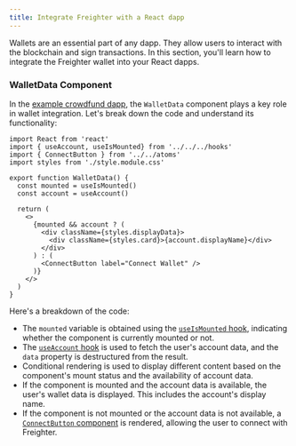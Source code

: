 ```yaml
---
title: Integrate Freighter with a React dapp
---
```


Wallets are an essential part of any dapp. They allow users to interact with the blockchain and sign transactions. In this section, you'll learn how to integrate the Freighter wallet into your React dapps.

### WalletData Component

In the [example crowdfund dapp](https://github.com/stellar/soroban-example-dapp), the `WalletData` component plays a key role in wallet integration. Let's break down the code and understand its functionality:

```tsx title="/components/moleculres/wallet-data/index.tsx"
import React from 'react'
import { useAccount, useIsMounted} from '../../../hooks'
import { ConnectButton } from '../../atoms'
import styles from './style.module.css'

export function WalletData() {
  const mounted = useIsMounted()
  const account = useAccount()

  return (
    <>
      {mounted && account ? (
        <div className={styles.displayData}>
          <div className={styles.card}>{account.displayName}</div>
        </div>
      ) : (
        <ConnectButton label="Connect Wallet" />
      )}
    </>
  )
}
```

Here's a breakdown of the code:

- The `mounted` variable is obtained using the [`useIsMounted` hook](https://github.com/stellar/soroban-example-dapp/blob/main/hooks/useIsMounted.ts), indicating whether the component is currently mounted or not.
- The [`useAccount` hook](https://github.com/stellar/soroban-example-dapp/blob/main/hooks/useAccount.ts) is used to fetch the user's account data, and the `data` property is destructured from the result.
- Conditional rendering is used to display different content based on the component's mount status and the availability of account data.
- If the component is mounted and the account data is available, the user's wallet data is displayed. This includes the account's display name.
- If the component is not mounted or the account data is not available, a [`ConnectButton` component](https://github.com/stellar/soroban-example-dapp/blob/main/components/atoms/connect-button/index.tsx) is rendered, allowing the user to connect with Freighter.
